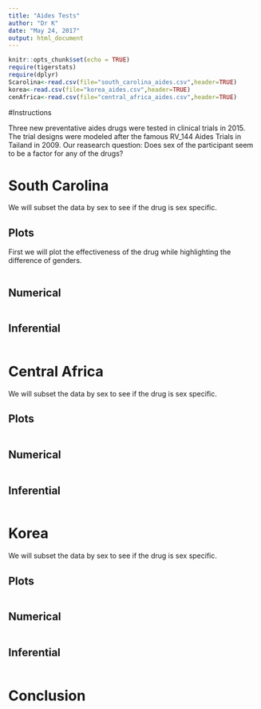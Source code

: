 ---
title: "Aides Tests"
author: "Dr K"
date: "May 24, 2017"
output: html_document
---

```{r setup, include=FALSE}
knitr::opts_chunk$set(echo = TRUE)
require(tigerstats)
require(dplyr)
Scarolina<-read.csv(file="south_carolina_aides.csv",header=TRUE)
korea<-read.csv(file="korea_aides.csv",header=TRUE)
cenAfrica<-read.csv(file="central_africa_aides.csv",header=TRUE)
```

#Instructions

Three new preventative aides drugs were tested in clinical trials in 2015. The trial designs were modeled after the famous RV_144 Aides Trials in Tailand in 2009. Our reasearch question: Does sex of the participant seem to be a factor for any of the drugs?


# South Carolina

We will subset the data by sex to see if the drug is sex specific.

## Plots
First we will plot the effectiveness of the drug while highlighting the difference of genders. 

```{r}

```


## Numerical

```{r}

```


## Inferential

```{r}

```


# Central Africa

We will subset the data by sex to see if the drug is sex specific.

## Plots

```{r}

```

## Numerical

```{r}

```

## Inferential

```{r}

```


# Korea

We will subset the data by sex to see if the drug is sex specific.

## Plots

```{r}

```


## Numerical

```{r}

```


## Inferential

```{r}

```

# Conclusion 





